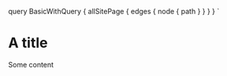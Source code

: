 
query BasicWithQuery {
    allSitePage {
      edges {
        node {
          path
        }
      }
    }
  }
`


# A title

Some content
